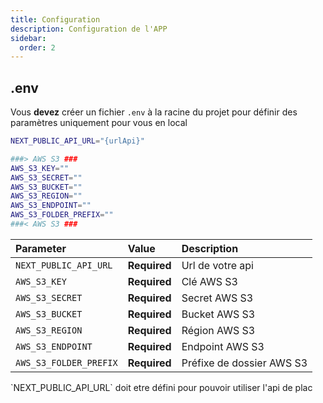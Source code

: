 ```yaml
---
title: Configuration
description: Configuration de l'APP
sidebar:
  order: 2
---
```



## .env

Vous <b>devez</b> créer un fichier `.env` à la racine du projet pour définir des paramètres uniquement pour vous en local

```bash
NEXT_PUBLIC_API_URL="{urlApi}"

###> AWS S3 ###
AWS_S3_KEY=""
AWS_S3_SECRET=""
AWS_S3_BUCKET=""
AWS_S3_REGION=""
AWS_S3_ENDPOINT=""
AWS_S3_FOLDER_PREFIX=""
###< AWS S3 ###
```

| Parameter              | Value        | Description               |
| :--------------------- | :----------- | :------------------------ |
| `NEXT_PUBLIC_API_URL`  | **Required** | Url de votre api          |
| `AWS_S3_KEY`           | **Required** | Clé AWS S3                |
| `AWS_S3_SECRET`        | **Required** | Secret AWS S3             |
| `AWS_S3_BUCKET`        | **Required** | Bucket AWS S3             |
| `AWS_S3_REGION`        | **Required** | Région AWS S3             |
| `AWS_S3_ENDPOINT`      | **Required** | Endpoint AWS S3           |
| `AWS_S3_FOLDER_PREFIX` | **Required** | Préfixe de dossier AWS S3 |

<Aside title="NEXT_PUBLIC_API_URL" type="caution">
  `NEXT_PUBLIC_API_URL` doit etre défini pour pouvoir utiliser l'api de plac
</Aside>
